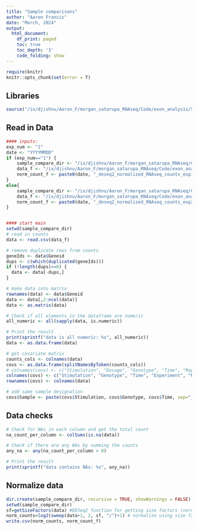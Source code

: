 ```yaml
---
title: "Sample comparisons"
author: "Aaron Francis"
date: "March, 2024"
output:
  html_document:
    df_print: paged
    toc: true
    toc_depth: '3'
    code_folding: show
---
```


```r
require(knitr)
knitr::opts_chunk$set(error = T)
```

## Libraries

```r
source("/ix/djishnu/Aaron_F/morgan_satarupa_RNAseq/Code/exon_analysis/Step7/funcs.R")
```

## Read in Data

```r
#### inputs:
exp_num <- "1"
date <- "YYYYMMDD"
if (exp_num=="1") {
    sample_compare_dir <- "/ix/djishnu/Aaron_F/morgan_satarupa_RNAseq/Code/exon_analysis/Results/IL33"
    data_f <- "/ix/djishnu/Aaron_F/morgan_satarupa_RNAseq/Code/exon_analysis/Data/feature_counts_output_exons/mRNA_raw_reads_named_exp1_removedSamples.csv"
    norm_count_f <- paste0(date, "_deseq2_normalized_RNAseq_counts_exp1_removedSamples.csv")
}
else{
    sample_compare_dir <- "/ix/djishnu/Aaron_F/morgan_satarupa_RNAseq/Code/exon_analysis/Results/Staph"
    data_f <- "/ix/djishnu/Aaron_F/morgan_satarupa_RNAseq/Code/exon_analysis/Data/feature_counts_output_exons/mRNA_raw_reads_named_exp2_removedSamples.csv"
    norm_count_f <- paste0(date, "_deseq2_normalized_RNAseq_counts_exp2_removedSamples.csv")
}


#### start main
setwd(sample_compare_dir)
# read in counts
data <- read.csv(data_f)

# remove duplicate rows from counts
geneIds <- data$Geneid
dups <- c(which(duplicated(geneIds)))
if (!length(dups)==0) {
  data <- data[-dups,]
}

# make data into matrix
rownames(data) <- data$Geneid
data <- data[,2:ncol(data)]
data <- as.matrix(data)

# Check if all elements in the dataframe are numeric
all_numeric <- all(sapply(data, is.numeric))

# Print the result
print(sprintf("data is all numeric: %s", all_numeric))
data <- as.data.frame(data)

# get covariate matrix
counts_cols <- colnames(data)
covs <- as.data.frame(splitNamesByToken(counts_cols))
# colnames(covs) <- c("Stimulation", "Dosage", "Genotype", "Time", "Replicate", "Experiment")
colnames(covs) <- c("Stimulation", "Genotype", "Time", "Experiment", "Replicate")
rownames(covs) <- colnames(data)

# add same sample designation
covs$Sample <- paste(covs$Stimulation, covs$Genotype, covs$Time, sep="_")

```

## Data checks

```r
# Check for NAs in each column and get the total count
na_count_per_column <- colSums(is.na(data))

# Check if there are any NAs by summing the counts
any_na <- any(na_count_per_column > 0)

# Print the result
print(sprintf("data contains NAs: %s", any_na))

```
## Normalize data


```r
dir.create(sample_compare_dir, recursive = TRUE, showWarnings = FALSE)
setwd(sample_compare_dir)
sf=getSizeFactors(data) #DESeq2 function for getting size factors (normalizing for rna seq depth and rna composition)
norm_counts=log2(sweep(data+1, 2, sf, "/")+1) # normalize using size factors
write.csv(norm_counts, norm_count_f)

```
